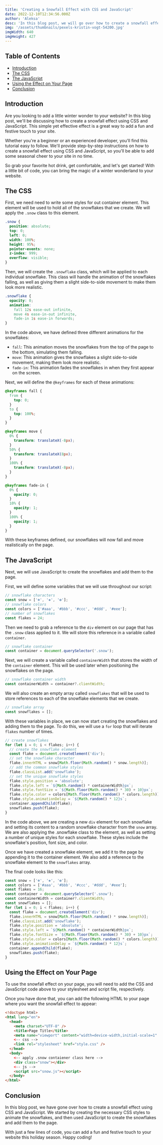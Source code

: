 ```yaml
---
title: 'Creating a Snowfall Effect with CSS and JavaScript'
date: 2022-12-10T12:34:56.000Z
author: 'Aleksa'
desc: 'In this blog post, we will go over how to create a snowfall effect using CSS and JavaScript. This effect can be used to add a wintery touch to your website, making it perfect for the holiday season.'
img: '/assets/thumbnails/pexels-kristin-vogt-54200.jpg'
imgWidth: 640
imgHeight: 427
---
```


## Table of Contents

- [Introduction](#introduction)
- [The CSS](#the-css)
- [The JavaScript](#the-javascript)
- [Using the Effect on Your Page](#using-the-effect-on-your-page)
- [Conclusion](#conclusion)

## Introduction

Are you looking to add a little winter wonder to your website? In this blog post, we'll be discussing how to create a snowfall effect using CSS and JavaScript. This simple yet effective effect is a great way to add a fun and festive touch to your site.

Whether you're a beginner or an experienced developer, you'll find this tutorial easy to follow. We'll provide step-by-step instructions on how to create a snowfall effect using CSS and JavaScript, so you'll be able to add some seasonal cheer to your site in no time.

So grab your favorite hot drink, get comfortable, and let's get started! With a little bit of code, you can bring the magic of a winter wonderland to your website.

## The CSS

First, we need need to write some styles for out container element. This element will be used to hold all of the snowflakes that we create. We will apply the `.snow` class to this element.

```css
.snow {
  position: absolute;
  top: 0;
  left: 0;
  width: 100%;
  height: 95%;
  pointer-events: none;
  z-index: 999;
  overflow: visible;
}
```

Then, we will create the `.snowflake` class, which will be applied to each individual snowflake. This class will handle the animation of the snowflakes falling, as well as giving them a slight side-to-side movement to make them look more realistic.

```css
.snowflake {
  opacity: 0;
  animation:
    fall 12s ease-out infinite,
    move 4s ease-in-out infinite,
    fade-in 1s ease-in forwards;
}
```

In the code above, we have defined three different animations for the snowflakes:

- `fall`: This animation moves the snowflakes from the top of the page to the bottom, simulating them falling.
- `move`: This animation gives the snowflakes a slight side-to-side movement, making them look more realistic.
- `fade-in`: This animation fades the snowflakes in when they first appear on the screen.

Next, we will define the `@keyframes` for each of these animations:

```css
@keyframes fall {
  from {
    top: 0;
  }
  to {
    top: 100%;
  }
}

@keyframes move {
  0% {
    transform: translateX(-8px);
  }
  50% {
    transform: translateX(8px);
  }
  100% {
    transform: translateX(-8px);
  }
}

@keyframes fade-in {
  0% {
    opacity: 0;
  }
  10% {
    opacity: 1;
  }
  100% {
    opacity: 1;
  }
}
```

With these keyframes defined, our snowflakes will now fall and move realistically on the page.

## The JavaScript

Next, we will use JavaScript to create the snowflakes and add them to the page.

First, we will define some variables that we will use throughout our script:

```js
// snowflake characters
const snow = ['❄', '❅', '❆'];
// snowflake colors
const colors = ['#aaa', '#bbb', '#ccc', '#ddd', '#eee'];
// number of snowflakes
const flakes = 24;
```

Then we need to grab a reference to the `div` element on our page that has the `.snow` class applied to it. We will store this reference in a variable called `container`.

```js
// snowflake container
const container = document.querySelector('.snow');
```

Next, we will create a variable called `containerWidth` that stores the width of the `container` element. This will be used later when positioning the snowflakes on the page.

```js
// snowflake container width
const containerWidth = container?.clientWidth;
```

We will also create an empty array called `snowflakes` that will be used to store references to each of the snowflake elements that we create.

```js
// snowflake array
const snowflakes = [];
```

With these variables in place, we can now start creating the snowflakes and adding them to the page. To do this, we will use a `for` loop that will iterate `flakes` number of times.

```js
// create snowflakes
for (let i = 0; i < flakes; i++) {
  // create the snowflake element
  const flake = document.createElement('div');
  // set the snowflake character
  flake.innerHTML = snow[Math.floor(Math.random() * snow.length)];
  // add the common snowflake styles
  flake.classList.add('snowflake');
  // set the unique snowflake styles
  flake.style.position = 'absolute';
  flake.style.left = `${Math.random() * containerWidth}px`;
  flake.style.fontSize = `${Math.floor(Math.random() * 30) + 10}px`;
  flake.style.color = colors[Math.floor(Math.random() * colors.length)];
  flake.style.animationDelay = `${Math.random() * 12}s`;
  container.appendChild(flake);
  snowflakes.push(flake);
}
```

In the code above, we are creating a new `div` element for each snowflake and setting its content to a random snowflake character from the `snow` array. We are also applying the .snowflake class to the element, as well as setting a number of unique styles for each snowflake. These styles include the snowflake's position, font size, and color.

Once we have created a snowflake element, we add it to the page by appending it to the container element. We also add a reference to the snowflake element to the `snowflakes` array.

The final code looks like this:

```js
const snow = ['❄', '❅', '❆'];
const colors = ['#aaa', '#bbb', '#ccc', '#ddd', '#eee'];
const flakes = 16;
const container = document.querySelector('.snow');
const containerWidth = container?.clientWidth;
const snowflakes = [];
for (let i = 0; i < flakes; i++) {
  const flake = document.createElement('div');
  flake.innerHTML = snow[Math.floor(Math.random() * snow.length)];
  flake.classList.add('snowflake');
  flake.style.position = 'absolute';
  flake.style.left = `${Math.random() * containerWidth}px`;
  flake.style.fontSize = `${Math.floor(Math.random() * 30) + 10}px`;
  flake.style.color = colors[Math.floor(Math.random() * colors.length)];
  flake.style.animationDelay = `${Math.random() * 12}s`;
  container.appendChild(flake);
  snowflakes.push(flake);
}
```

## Using the Effect on Your Page

To use the snowfall effect on your page, you will need to add the CSS and JavaScript code above to your stylesheet and script file, respectively.

Once you have done that, you can add the following HTML to your page where you want the snowfall effect to appear:

```html
<!doctype html>
<html lang="en">
  <head>
    <meta charset="UTF-8" />
    <title>Page Title</title>
    <meta name="viewport" content="width=device-width,initial-scale=1" />
    <-- css -->
    <link rel="stylesheet" href="style.css" />
  </head>
  <body>
    <-- apply .snow contaiener class here -->
    <div class="snow"></div>
    <-- js -->
    <script src="snow.js"></script>
  </body>
</html>
```

## Conclusion

In this blog post, we have gone over how to create a snowfall effect using CSS and JavaScript. We started by creating the necessary CSS styles to animate the snowflakes, and then used JavaScript to create the snowflakes and add them to the page.

With just a few lines of code, you can add a fun and festive touch to your website this holiday season. Happy coding!
